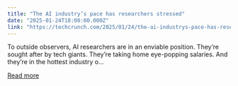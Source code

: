 ```yaml
---
title: "The AI industry’s pace has researchers stressed"
date: "2025-01-24T18:00:00.000Z"
link: "https://techcrunch.com/2025/01/24/the-ai-industrys-pace-has-researchers-stressed/"
---
```


To outside observers, AI researchers are in an enviable position. They&#8217;re sought after by tech giants. They&#8217;re taking home eye-popping salaries. And they&#8217;re in the hottest industry o...

[Read more](https://techcrunch.com/2025/01/24/the-ai-industrys-pace-has-researchers-stressed/)
